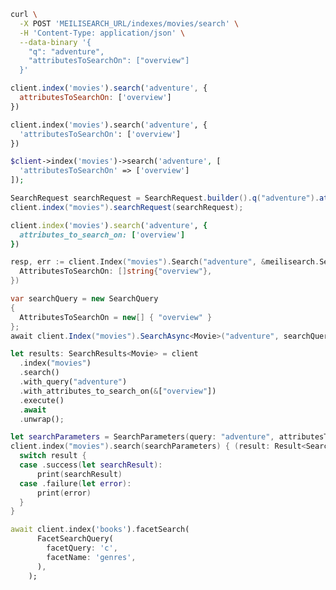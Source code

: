 <CodeGroup>

```bash cURL
curl \
  -X POST 'MEILISEARCH_URL/indexes/movies/search' \
  -H 'Content-Type: application/json' \
  --data-binary '{
    "q": "adventure",
    "attributesToSearchOn": ["overview"]
  }'
```


```javascript JS
client.index('movies').search('adventure', {
  attributesToSearchOn: ['overview']
})
```


```python Python
client.index('movies').search('adventure', {
  'attributesToSearchOn': ['overview']
})
```


```php PHP
$client->index('movies')->search('adventure', [
  'attributesToSearchOn' => ['overview']
]);
```


```java Java
SearchRequest searchRequest = SearchRequest.builder().q("adventure").attributesToSearchOn(new String[] {"overview"});
client.index("movies").searchRequest(searchRequest);
```


```ruby Ruby
client.index('movies').search('adventure', {
  attributes_to_search_on: ['overview']
})
```


```go Go
resp, err := client.Index("movies").Search("adventure", &meilisearch.SearchRequest{
  AttributesToSearchOn: []string{"overview"},
})
```


```csharp C#
var searchQuery = new SearchQuery
{
  AttributesToSearchOn = new[] { "overview" }
};
await client.Index("movies").SearchAsync<Movie>("adventure", searchQuery);
```


```rust Rust
let results: SearchResults<Movie> = client
  .index("movies")
  .search()
  .with_query("adventure")
  .with_attributes_to_search_on(&["overview"])
  .execute()
  .await
  .unwrap();
```


```swift Swift
let searchParameters = SearchParameters(query: "adventure", attributesToSearchOn: ["overview"])
client.index("movies").search(searchParameters) { (result: Result<Searchable<Movie>, Swift.Error>) in
  switch result {
  case .success(let searchResult):
      print(searchResult)
  case .failure(let error):
      print(error)
  }
}
```


```dart Dart
await client.index('books').facetSearch(
      FacetSearchQuery(
        facetQuery: 'c',
        facetName: 'genres',
      ),
    );
```

</CodeGroup>